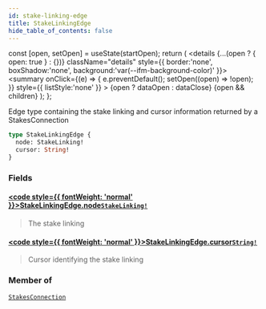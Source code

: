 ```yaml
---
id: stake-linking-edge
title: StakeLinkingEdge
hide_table_of_contents: false
---
```







  const [open, setOpen] = useState(startOpen);
  return (
    <details {...(open ? { open: true } : {})} className="details" style={{ border:'none', boxShadow:'none', background:'var(--ifm-background-color)' }}>
      <summary
        onClick={(e) => {
          e.preventDefault();
          setOpen((open) => !open);
        }}
        style={{ listStyle:'none' }}
      >
      {open ? dataOpen : dataClose}
      </summary>
      {open && children}
    </details>
  );
};




Edge type containing the stake linking and cursor information returned by a StakesConnection


```graphql
type StakeLinkingEdge {
  node: StakeLinking!
  cursor: String!
}
```


### Fields

#### [<code style={{ fontWeight: 'normal' }}>StakeLinkingEdge.<b>node</b></code>](#)<Bullet />[`StakeLinking!`](/testnet/api/graphql/objects/stake-linking) <Badge class="secondary" text="non-null"/> <Badge class="secondary" text="object"/>
> The stake linking
> 

#### [<code style={{ fontWeight: 'normal' }}>StakeLinkingEdge.<b>cursor</b></code>](#)<Bullet />[`String!`](/testnet/api/graphql/scalars/string) <Badge class="secondary" text="non-null"/> <Badge class="secondary" text="scalar"/>
> Cursor identifying the stake linking
> 



### Member of

[`StakesConnection`](/testnet/api/graphql/objects/stakes-connection)  <Badge class="secondary" text="object"/>

